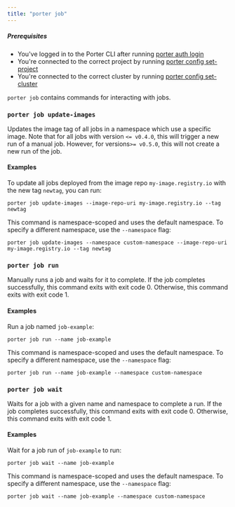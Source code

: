 ```yaml
---
title: "porter job"
---
```


##### Prerequisites

* You've logged in to the Porter CLI after running [porter auth login](/enterprise/cli/command-reference/porter-auth)
* You're connected to the correct project by running [porter config set-project](/enterprise/cli/command-reference/porter-config)
* You're connected to the correct cluster by running [porter config set-cluster](/enterprise/cli/command-reference/porter-config)

  
`porter job` contains commands for interacting with jobs.

### `porter job update-images`[](#porter-job-update-images "Direct link to heading")

Updates the image tag of all jobs in a namespace which use a specific image. Note that for all jobs with version `<= v0.4.0`, this will trigger a new run of a manual job. However, for versions`>= v0.5.0`, this will not create a new run of the job.

#### Examples[](#examples "Direct link to heading")

To update all jobs deployed from the image repo `my-image.registry.io` with the new tag `newtag`, you can run:

```
porter job update-images --image-repo-uri my-image.registry.io --tag newtag

```

This command is namespace-scoped and uses the default namespace. To specify a different namespace, use the `--namespace` flag:

```
porter job update-images --namespace custom-namespace --image-repo-uri my-image.registry.io --tag newtag

```

### `porter job run`[](#porter-job-run "Direct link to heading")

Manually runs a job and waits for it to complete. If the job completes successfully, this command exits with exit code 0\. Otherwise, this command exits with exit code 1.

#### Examples[](#examples-1 "Direct link to heading")

Run a job named `job-example`:

```
porter job run --name job-example

```

This command is namespace-scoped and uses the default namespace. To specify a different namespace, use the `--namespace` flag:

```
porter job run --name job-example --namespace custom-namespace

```

### `porter job wait`[](#porter-job-wait "Direct link to heading")

Waits for a job with a given name and namespace to complete a run. If the job completes successfully, this command exits with exit code 0\. Otherwise, this command exits with exit code 1.

#### Examples[](#examples-2 "Direct link to heading")

Wait for a job run of `job-example` to run:

```
porter job wait --name job-example

```

This command is namespace-scoped and uses the default namespace. To specify a different namespace, use the `--namespace` flag:

```
porter job wait --name job-example --namespace custom-namespace

```